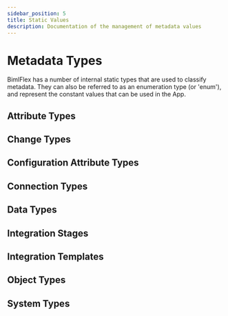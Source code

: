 ---
sidebar_position: 5
title: Static Values
description: Documentation of the management of metadata values
---
<head>
  <meta name="varigenceProduct" content="BimlFlex"></meta>
  <meta name="varigenceArticleType" content="Reference"></meta>
</head>




# Metadata Types

BimlFlex has a number of internal static types that are used to classify metadata. They can also be referred to as an enumeration type (or 'enum'), and represent the constant values that can be used in the App.

## Attribute Types

<EnumAttributeType />

## Change Types

<EnumChangeType />

## Configuration Attribute Types

<EnumConfigurationAttributeType />

## Connection Types

<EnumConnectionType />

## Data Types

<EnumDataType />

## Integration Stages

<EnumIntegrationStage />

## Integration Templates

<EnumIntegrationTemplate />

## Object Types

<EnumObjectType />

## System Types

<EnumSystemType />
